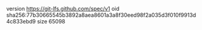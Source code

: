 version https://git-lfs.github.com/spec/v1
oid sha256:77b30665545b3892a8aea8601a3a8f30eed98f2a035d3f010f9913d4c833ebd9
size 65098
